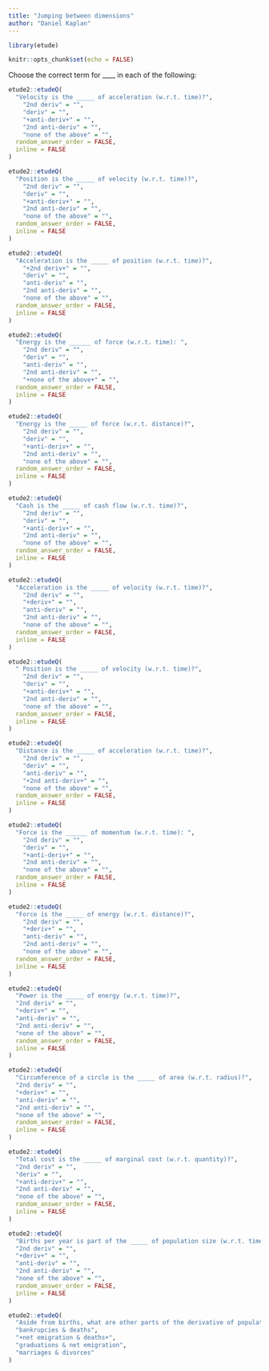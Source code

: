 ```yaml
---
title: "Jumping between dimensions"
author: "Daniel Kaplan"
---
```


```r
library(etude)

knitr::opts_chunk$set(echo = FALSE)
```

Choose the correct term for ____ in each of the following:


```r
etude2::etudeQ(
  "Velocity is the _____ of acceleration (w.r.t. time)?",
    "2nd deriv" = "",
    "deriv" = "",
    "+anti-deriv+" = "",
    "2nd anti-deriv" = "",
    "none of the above" = "",
  random_answer_order = FALSE,
  inline = FALSE
)
```

```r
etude2::etudeQ(
  "Position is the _____ of velocity (w.r.t. time)?",
    "2nd deriv" = "",
    "deriv" = "",
    "+anti-deriv+" = "",
    "2nd anti-deriv" = "",
    "none of the above" = "",
  random_answer_order = FALSE,
  inline = FALSE
)
```



```r
etude2::etudeQ(
  "Acceleration is the _____ of position (w.r.t. time)?",
    "+2nd deriv+" = "",
    "deriv" = "",
    "anti-deriv" = "",
    "2nd anti-deriv" = "",
    "none of the above" = "",
  random_answer_order = FALSE,
  inline = FALSE
)
```



```r
etude2::etudeQ(
  "Energy is the ______ of force (w.r.t. time): ",
    "2nd deriv" = "",
    "deriv" = "",
    "anti-deriv" = "",
    "2nd anti-deriv" = "",
    "+none of the above+" = "",
  random_answer_order = FALSE,
  inline = FALSE
)
```


```r
etude2::etudeQ(
  "Energy is the _____ of force (w.r.t. distance)?",
    "2nd deriv" = "",
    "deriv" = "",
    "+anti-deriv+" = "",
    "2nd anti-deriv" = "",
    "none of the above" = "",
  random_answer_order = FALSE,
  inline = FALSE
)
```


```r
etude2::etudeQ(
  "Cash is the _____ of cash flow (w.r.t. time)?",
    "2nd deriv" = "",
    "deriv" = "",
    "+anti-deriv+" = "",
    "2nd anti-deriv" = "",
    "none of the above" = "",
  random_answer_order = FALSE,
  inline = FALSE
)
```


```r
etude2::etudeQ(
  "Acceleration is the _____ of velocity (w.r.t. time)?",
    "2nd deriv" = "",
    "+deriv+" = "",
    "anti-deriv" = "",
    "2nd anti-deriv" = "",
    "none of the above" = "",
  random_answer_order = FALSE,
  inline = FALSE
)
```

```r
etude2::etudeQ(
  " Position is the _____ of velocity (w.r.t. time)?",
    "2nd deriv" = "",
    "deriv" = "",
    "+anti-deriv+" = "",
    "2nd anti-deriv" = "",
    "none of the above" = "",
  random_answer_order = FALSE,
  inline = FALSE
)
```



```r
etude2::etudeQ(
  "Distance is the _____ of acceleration (w.r.t. time)?",
    "2nd deriv" = "",
    "deriv" = "",
    "anti-deriv" = "",
    "+2nd anti-deriv+" = "",
    "none of the above" = "",
  random_answer_order = FALSE,
  inline = FALSE
)
```



```r
etude2::etudeQ(
  "Force is the ______ of momentum (w.r.t. time): ",
    "2nd deriv" = "",
    "deriv" = "",
    "+anti-deriv+" = "",
    "2nd anti-deriv" = "",
    "none of the above" = "",
  random_answer_order = FALSE,
  inline = FALSE
)
```


```r
etude2::etudeQ(
  "Force is the _____ of energy (w.r.t. distance)?",
    "2nd deriv" = "",
    "+deriv+" = "",
    "anti-deriv" = "",
    "2nd anti-deriv" = "",
    "none of the above" = "",
  random_answer_order = FALSE,
  inline = FALSE
)
```


```r
etude2::etudeQ(
  "Power is the _____ of energy (w.r.t. time)?",
  "2nd deriv" = "",
  "+deriv+" = "",
  "anti-deriv" = "",
  "2nd anti-deriv" = "",
  "none of the above" = "",
  random_answer_order = FALSE,
  inline = FALSE
)
```

```r
etude2::etudeQ(
  "Circumference of a circle is the _____ of area (w.r.t. radius)?",
  "2nd deriv" = "",
  "+deriv+" = "",
  "anti-deriv" = "",
  "2nd anti-deriv" = "",
  "none of the above" = "",
  random_answer_order = FALSE,
  inline = FALSE
)
```

```r
etude2::etudeQ(
  "Total cost is the _____ of marginal cost (w.r.t. quantity)?",
  "2nd deriv" = "",
  "deriv" = "",
  "+anti-deriv+" = "",
  "2nd anti-deriv" = "",
  "none of the above" = "",
  random_answer_order = FALSE,
  inline = FALSE
)
```

```r
etude2::etudeQ(
  "Births per year is part of the _____ of population size (w.r.t. time)?",
  "2nd deriv" = "",
  "+deriv+" = "",
  "anti-deriv" = "",
  "2nd anti-deriv" = "",
  "none of the above" = "",
  random_answer_order = FALSE,
  inline = FALSE
)
```

```r
etude2::etudeQ(
  "Aside from births, what are other parts of the derivative of population size with respect to time?",
  "bankrupcies & deaths",
  "+net emigration & deaths+",
  "graduations & net emigration",
  "marriages & divorces"
)
```


